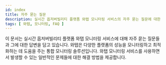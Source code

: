 ```yaml
---
id: index
title: 자주 묻는 질문
description: 실시간 옵저버빌리티 플랫폼 와탭 모니터링 서비스의 자주 묻는 질문에 대한 문서입니다.
tags: [ 와탭, 모니터링, FAQ ]
---
```


이 문서는 실시간 옵저버빌리티 플랫폼 와탭 모니터링 서비스에 대해 자주 묻는 질문들과 그에 대한 답변을 담고 있습니다. 와탭은 다양한 플랫폼의 성능을 모니터링하고 최적화하는 데 도움을 주는 통합 모니터링 솔루션입니다. 와탭 모니터링 서비스를 사용하면서 발생할 수 있는 일반적인 문제들에 대한 해결 방법을 제공합니다.

<DocCardList/>